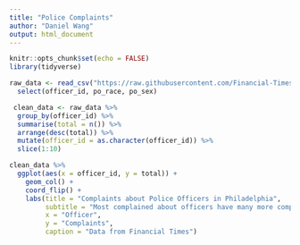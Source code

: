 ```yaml
---
title: "Police Complaints"
author: "Daniel Wang"
output: html_document
---
```


```r
knitr::opts_chunk$set(echo = FALSE)
library(tidyverse)
```


```r
raw_data <- read_csv("https://raw.githubusercontent.com/Financial-Times/police-misconduct-complaints-analysis/main/output/philly_clean.csv") %>% 
  select(officer_id, po_race, po_sex)
```

```r
 clean_data <- raw_data %>% 
  group_by(officer_id) %>% 
  summarise(total = n()) %>% 
  arrange(desc(total)) %>% 
  mutate(officer_id = as.character(officer_id)) %>% 
  slice(1:10)
```

```r
clean_data %>% 
  ggplot(aes(x = officer_id, y = total)) +
    geom_col() +
    coord_flip() +
    labs(title = "Complaints about Police Officers in Philadelphia",
         subtitle = "Most complained about officers have many more complaints than\nthe typical officer",
         x = "Officer",
         y = "Complaints",
         caption = "Data from Financial Times") 
  
```



